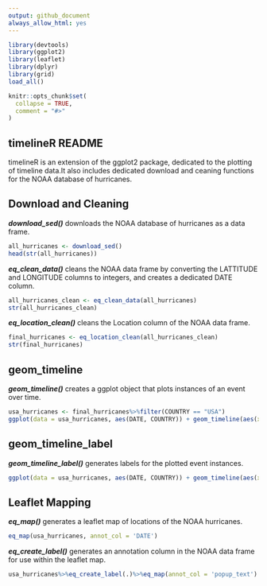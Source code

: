 ```yaml
---
output: github_document
always_allow_html: yes
---
```


<!-- README.md is generated from README.Rmd. Please edit that file -->

```r
library(devtools)
library(ggplot2)
library(leaflet)
library(dplyr)
library(grid)
load_all()
```

```r
knitr::opts_chunk$set(
  collapse = TRUE,
  comment = "#>"
)
```

## timelineR README

timelineR is an extension of the ggplot2 package, dedicated to the plotting of timeline data.It also includes dedicated download and ceaning functions for the NOAA database of hurricanes.

## Download and Cleaning

***download_sed()*** downloads the NOAA database of hurricanes as a data frame.

```r
all_hurricanes <- download_sed()
head(str(all_hurricanes))
```

***eq_clean_data()*** cleans the NOAA data frame by converting the LATTITUDE and LONGITUDE columns to integers, and creates a dedicated DATE column.

```r
all_hurricanes_clean <- eq_clean_data(all_hurricanes)
str(all_hurricanes_clean)
```

***eq_location_clean()*** cleans the Location column of the NOAA data frame.

```r
final_hurricanes <- eq_location_clean(all_hurricanes_clean)
str(final_hurricanes)
```

## geom_timeline

***geom_timeline()*** creates a ggplot object that plots instances of an event
over time.

```r
usa_hurricanes <- final_hurricanes%>%filter(COUNTRY == "USA")
ggplot(data = usa_hurricanes, aes(DATE, COUNTRY)) + geom_timeline(aes(xmin =as.Date("1990-01-01")))
```

## geom_timeline_label

***geom_timeline_label()*** generates labels for the plotted event instances.

```r
ggplot(data = usa_hurricanes, aes(DATE, COUNTRY)) + geom_timeline(aes(xmin =as.Date("1990-01-01"))) + geom_timeline_label(aes(xmin =as.Date("1990-01-01"), label = LOCATION_NAME))
```

## Leaflet Mapping

***eq_map()*** generates a leaflet map of locations of the NOAA hurricanes.

```r
eq_map(usa_hurricanes, annot_col = 'DATE')
```

***eq_create_label()*** generates an annotation column in the NOAA data frame
for use within the leaflet map.

```r
usa_hurricanes%>%eq_create_label(.)%>%eq_map(annot_col = 'popup_text')
```